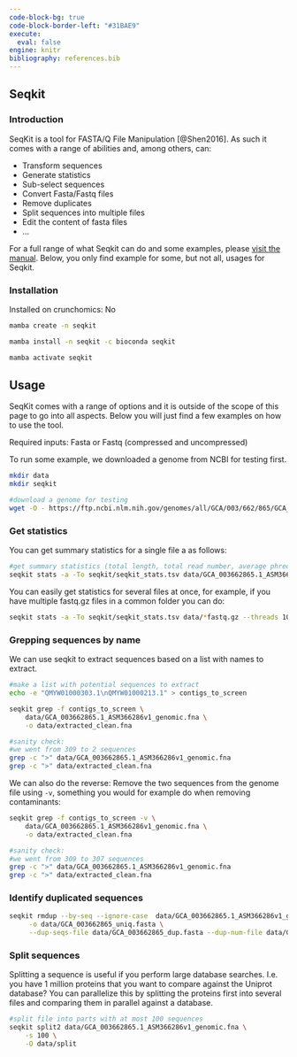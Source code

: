 ---
code-block-bg: true
code-block-border-left: "#31BAE9"
execute:
  eval: false
engine: knitr
bibliography: references.bib
---

## Seqkit

### Introduction

SeqKit is a tool for FASTA/Q File Manipulation [@Shen2016]. As such it comes with a range of abilities and, among others, can:

-   Transform sequences
-   Generate statistics
-   Sub-select sequences
-   Convert Fasta/Fastq files
-   Remove duplicates
-   Split sequences into multiple files
-   Edit the content of fasta files
-   ...

For a full range of what Seqkit can do and some examples, please [visit the manual](https://bioinf.shenwei.me/seqkit/). Below, you only find example for some, but not all, usages for Seqkit.

### Installation

Installed on crunchomics: No

```{bash}
mamba create -n seqkit

mamba install -n seqkit -c bioconda seqkit

mamba activate seqkit
```

## Usage

SeqKit comes with a range of options and it is outside of the scope of this page to go into all aspects. Below you will just find a few examples on how to use the tool.

Required inputs: Fasta or Fastq (compressed and uncompressed)

To run some example, we downloaded a genome from NCBI for testing first.

```{bash}
mkdir data 
mkdir seqkit

#download a genome for testing
wget -O - https://ftp.ncbi.nlm.nih.gov/genomes/all/GCA/003/662/865/GCA_003662865.1_ASM366286v1/GCA_003662865.1_ASM366286v1_genomic.fna.gz | gzip -d > data/GCA_003662865.1_ASM366286v1_genomic.fna
```

### Get statistics

You can get summary statistics for a single file a as follows:

```{bash}
#get summary statistics (total length, total read number, average phred score, ...)
seqkit stats -a -To seqkit/seqkit_stats.tsv data/GCA_003662865.1_ASM366286v1_genomic.fna 
```

You can easily get statistics for several files at once, for example, if you have multiple fastq.gz files in a common folder you can do:

```{bash}
seqkit stats -a -To seqkit/seqkit_stats.tsv data/*fastq.gz --threads 10
```


### Grepping sequences by name

We can use seqkit to extract sequences based on a list with names to extract.

```{bash}
#make a list with potential sequences to extract
echo -e "QMYW01000303.1\nQMYW01000213.1" > contigs_to_screen

seqkit grep -f contigs_to_screen \
    data/GCA_003662865.1_ASM366286v1_genomic.fna \
    -o data/extracted_clean.fna

#sanity check: 
#we went from 309 to 2 sequences 
grep -c ">" data/GCA_003662865.1_ASM366286v1_genomic.fna
grep -c ">" data/extracted_clean.fna
```

We can also do the reverse: Remove the two sequences from the genome file using `-v`, something you would for example do when removing contaminants:

```{bash}
seqkit grep -f contigs_to_screen -v \
    data/GCA_003662865.1_ASM366286v1_genomic.fna \
    -o data/extracted_clean.fna

#sanity check: 
#we went from 309 to 307 sequences 
grep -c ">" data/GCA_003662865.1_ASM366286v1_genomic.fna
grep -c ">" data/extracted_clean.fna
```

### Identify duplicated sequences

```{bash}
seqkit rmdup --by-seq --ignore-case  data/GCA_003662865.1_ASM366286v1_genomic.fna \
     -o data/GCA_003662865_uniq.fasta \
     --dup-seqs-file data/GCA_003662865_dup.fasta --dup-num-file data/GCA_003662865_dup.text
```

### Split sequences

Splitting a sequence is useful if you perform large database searches. I.e. you have 1 million proteins that you want to compare against the Uniprot database? You can parallelize this by splitting the proteins first into several files and comparing them in parallel against a database.

```{bash}
#split file into parts with at most 100 sequences 
seqkit split2 data/GCA_003662865.1_ASM366286v1_genomic.fna \
    -s 100 \
    -O data/split

```